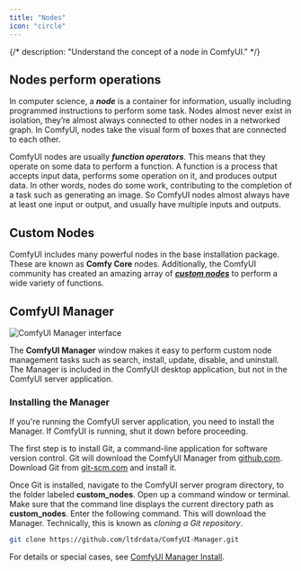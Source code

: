 ```yaml
---
title: "Nodes"
icon: "circle"
---
```


{/*
description: "Understand the concept of a node in ComfyUI."
*/}


## Nodes perform operations

In computer science, a **_node_** is a container for information, usually including programmed instructions to perform some task. Nodes almost never exist in isolation, they’re almost always connected to other nodes in a networked graph. In ComfyUI, nodes take the visual form of boxes that are connected to each other.

ComfyUI nodes are usually **_function operators_**. This means that they operate on some data to perform a function. A function is a process that accepts input data, performs some operation on it, and produces output data. In other words, nodes do some work, contributing to the completion of a task such as generating an image. So ComfyUI nodes almost always have at least one input or output, and usually have multiple inputs and outputs.

## Custom Nodes

ComfyUI includes many powerful nodes in the base installation package. These are known as **Comfy Core** nodes. Additionally, the ComfyUI community has created an amazing array of [**_custom nodes_**](https://registry.comfy.org) to perform a wide variety of functions.




## ComfyUI Manager

![ComfyUI Manager interface](/images/concepts/core-concepts_nodes_manager.png)

The **ComfyUI Manager** window makes it easy to perform custom node management tasks such as search, install, update, disable, and uninstall. The Manager is included in the ComfyUI desktop application, but not in the ComfyUI server application. 

### Installing the Manager

If you're running the ComfyUI server application, you need to install the Manager. If ComfyUI is running, shut it down before proceeding.

The first step is to install Git, a command-line application for software version control. Git will download the ComfyUI Manager from [github.com](https://github.com). Download Git from [git-scm.com](https://git-scm.com/) and install it.

Once Git is installed, navigate to the ComfyUI server program directory, to the folder labeled **custom_nodes**. Open up a command window or terminal. Make sure that the command line displays the current directory path as **custom_nodes**. Enter the following command. This will download the Manager. Technically, this is known as _cloning a Git repository_.

```bash
git clone https://github.com/ltdrdata/ComfyUI-Manager.git
```

For details or special cases, see [ComfyUI Manager Install](https://github.com/ltdrdata/ComfyUI-Manager?tab=readme-ov-file#installation).
